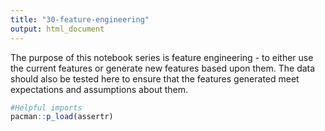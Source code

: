 ```yaml
---
title: "30-feature-engineering"
output: html_document
---
```


The purpose of this notebook series is feature engineering - to either use the current features or generate new features based upon them.  The data should also be tested here to ensure that the features generated meet expectations and assumptions about them.

```r
#Helpful imports
pacman::p_load(assertr)
```

